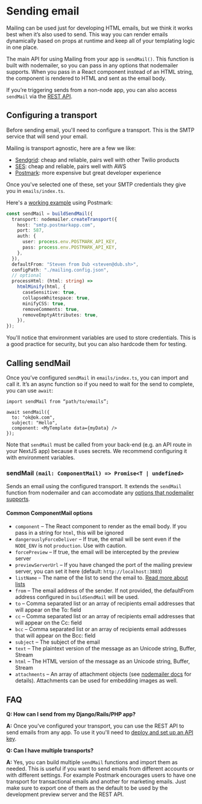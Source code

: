 # Sending email

Mailing can be used just for developing HTML emails, but we think it works best when it’s also used to send. This way you can render emails dynamically based on props at runtime and keep all of your templating logic in one place.

The main API for using Mailing from your app is `sendMail()`. This function is built with nodemailer, so you can pass in any options that nodemailer supports. When you pass in a React component instead of an HTML string, the component is rendered to HTML and sent as the email body.

If you’re triggering sends from a non-node app, you can also access `sendMail` via the [REST API](/docs/rest-api).

## Configuring a transport

Before sending email, you'll need to configure a transport. This is the SMTP service that will send your email.

Mailing is transport agnostic, here are a few we like:

- [Sendgrid](https://sendgrid.com): cheap and reliable, pairs well with other Twilio products
- [SES](https://aws.amazon.com/ses/): cheap and reliable, pairs well with AWS
- [Postmark](https://postmarkapp.com): more expensive but great developer experience

Once you've selected one of these, set your SMTP credentials they give you in `emails/index.ts`.

Here's a [working example](https://github.com/steven-tey/dub/blob/main/emails/index.ts) using Postmark:

```ts
const sendMail = buildSendMail({
  transport: nodemailer.createTransport({
    host: "smtp.postmarkapp.com",
    port: 587,
    auth: {
      user: process.env.POSTMARK_API_KEY,
      pass: process.env.POSTMARK_API_KEY,
    },
  }),
  defaultFrom: "Steven from Dub <steven@dub.sh>",
  configPath: "./mailing.config.json",
  // optional
  processHtml: (html: string) =>
    htmlMinify(html, {
      caseSensitive: true,
      collapseWhitespace: true,
      minifyCSS: true,
      removeComments: true,
      removeEmptyAttributes: true,
    }),
});
```

You'll notice that environment variables are used to store credentials. This is a good practice for security, but you can also hardcode them for testing.

## Calling sendMail

Once you’ve configured `sendMail` in `emails/index.ts`, you can import and call it. It’s an async function so if you need to wait for the send to complete, you can use `await`:

```tsx
import sendMail from “path/to/emails”;

await sendMail({
  to: "ok@ok.com",
  subject: "Hello",
  component: <MyTemplate data={myData} />
});
```

Note that `sendMail` must be called from your back-end (e.g. an API route in your NextJS app) because it uses secrets. We recommend configuring it with environment variables.

### sendMail `(mail: ComponentMail) => Promise<T | undefined>`

Sends an email using the configured transport. It extends the `sendMail` function from nodemailer and can accomodate any [options that nodemailer supports](https://nodemailer.com/message/).

#### Common ComponentMail options

- `component` – The React component to render as the email body. If you pass in a string for `html`, this will be ignored
- `dangerouslyForceDeliver` – If true, the email will be sent even if the `NODE_ENV` is not `production`. Use with caution.
- `forcePreview` – If true, the email will be intercepted by the preview server
- `previewServerUrl` – If you have changed the port of the mailing preview server, you can set it here (default: `http://localhost:3883`)
- `listName` – The name of the list to send the email to. [Read more about lists](/docs/lists)
- `from` – The email address of the sender. If not provided, the defaultFrom address configured in `buildSendMail` will be used.
- `to` – Comma separated list or an array of recipients email addresses that will appear on the To: field
- `cc` – Comma separated list or an array of recipients email addresses that will appear on the Cc: field
- `bcc` – Comma separated list or an array of recipients email addresses that will appear on the Bcc: field
- `subject` – The subject of the email
- `text` – The plaintext version of the message as an Unicode string, Buffer, Stream
- `html` – The HTML version of the message as an Unicode string, Buffer, Stream
- `attachments` – An array of attachment objects (see [nodemailer docs](https://nodemailer.com/message/attachments/) for details). Attachments can be used for embedding images as well.

## FAQ

**Q: How can I send from my Django/Rails/PHP app?**

**A:** Once you've configured your transport, you can use the REST API to send emails from any app. To use it you'll need to [deploy and set up an API key](/docs/deploy).

**Q: Can I have multiple transports?**

**A:** Yes, you can build multiple `sendMail` functions and import them as needed.
This is useful if you want to send emails from different accounts or with
different settings. For example Postmark encourages users to have one transport
for transactional emails and another for marketing emails. Just make sure to export
one of them as the default to be used by the development preview server
and the REST API.
